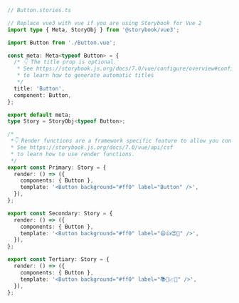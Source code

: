 ```ts
// Button.stories.ts

// Replace vue3 with vue if you are using Storybook for Vue 2
import type { Meta, StoryObj } from '@storybook/vue3';

import Button from './Button.vue';

const meta: Meta<typeof Button> = {
  /* 👇 The title prop is optional.
   * See https://storybook.js.org/docs/7.0/vue/configure/overview#configure-story-loading
   * to learn how to generate automatic titles
   */
  title: 'Button',
  component: Button,
};

export default meta;
type Story = StoryObj<typeof Button>;

/*
 *👇 Render functions are a framework specific feature to allow you control on how the component renders.
 * See https://storybook.js.org/docs/7.0/vue/api/csf
 * to learn how to use render functions.
 */
export const Primary: Story = {
  render: () => ({
    components: { Button },
    template: '<Button background="#ff0" label="Button" />',
  }),
};

export const Secondary: Story = {
  render: () => ({
    components: { Button },
    template: '<Button background="#ff0" label="😄👍😍💯" />',
  }),
};

export const Tertiary: Story = {
  render: () => ({
    components: { Button },
    template: '<Button background="#ff0" label="📚📕📈🤓" />',
  }),
};
```
